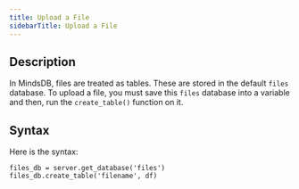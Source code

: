 ```yaml
---
title: Upload a File
sidebarTitle: Upload a File
---
```


## Description

In MindsDB, files are treated as tables. These are stored in the default `files` database. To upload a file, you must save this `files` database into a variable and then, run the `create_table()` function on it.

## Syntax

Here is the syntax:

```
files_db = server.get_database('files')
files_db.create_table('filename', df)
```
